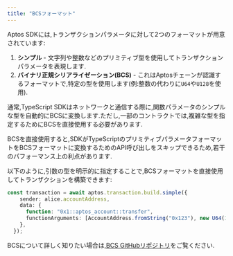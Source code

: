 ```yaml
---
title: "BCSフォーマット"
---
```


Aptos SDKには,トランザクションパラメータに対して2つのフォーマットが用意されています:

1. **シンプル** - 文字列や整数などのプリミティブ型を使用してトランザクションパラメータを表現します.
2. **バイナリ正規シリアライゼーション(BCS)** - これはAptosチェーンが認識するフォーマットで,特定の型を使用します(例:整数の代わりに`U64`や`U128`を使用).

通常,TypeScript SDKはネットワークと通信する際に,関数パラメータのシンプルな型を自動的にBCSに変換します.ただし,一部のコントラクトでは,複雑な型を指定するためにBCSを直接使用する必要があります.

BCSを直接使用すると,SDKがTypeScriptのプリミティブパラメータフォーマットをBCSフォーマットに変換するためのAPI呼び出しをスキップできるため,若干のパフォーマンス上の利点があります.

以下のように,引数の型を明示的に指定することで,BCSフォーマットを直接使用してトランザクションを構築できます:

```typescript filename="example.ts"
const transaction = await aptos.transaction.build.simple({
    sender: alice.accountAddress,
    data: {
      function: "0x1::aptos_account::transfer",
      functionArguments: [AccountAddress.fromString("0x123"), new U64(1_000_000)],
    },
  });
```

BCSについて詳しく知りたい場合は,[BCS GitHubリポジトリ](https://github.com/aptos-labs/bcs)をご覧ください.
